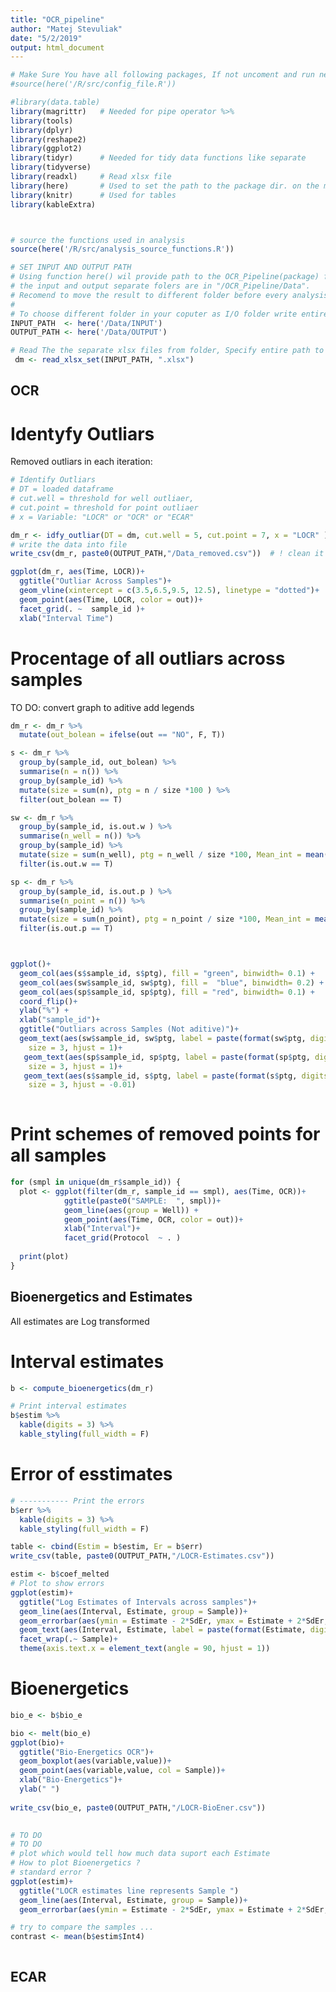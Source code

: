 ```yaml
---
title: "OCR_pipeline"
author: "Matej Stevuliak"
date: "5/2/2019"
output: html_document
---
```


```r
# Make Sure You have all following packages, If not uncoment and run next line:
#source(here('/R/src/config_file.R'))  

#library(data.table)
library(magrittr)   # Needed for pipe operator %>%  
library(tools)
library(dplyr)
library(reshape2)
library(ggplot2)
library(tidyr)      # Needed for tidy data functions like separate
library(tidyverse)
library(readxl)     # Read xlsx file
library(here)       # Used to set the path to the package dir. on the mashine 
library(knitr)      # Used for tables 
library(kableExtra)



# source the functions used in analysis
source(here('/R/src/analysis_source_functions.R'))

```


```r
# SET INPUT AND OUTPUT PATH
# Using function here() wil provide path to the OCR_Pipeline(package) folder on your computer,
# the input and output separate folers are in "/OCR_Pipeline/Data". 
# Recomend to move the result to different folder before every analysis.
#
# To choose different folder in your coputer as I/O folder write entire Path to the folder. 
INPUT_PATH  <- here('/Data/INPUT')
OUTPUT_PATH <- here('/Data/OUTPUT')
```

```r
# Read The the separate xlsx files from folder, Specify entire path to folder. 
 dm <- read_xlsx_set(INPUT_PATH, ".xlsx")  

```

## OCR 

# Identyfy Outliars 
Removed outliars in each iteration:
```r
# Identify Outliars 
# DT = loaded dataframe 
# cut.well = threshold for well outliaer, 
# cut.point = threshold for point outliaer
# x = Variable: "LOCR" or "OCR" or "ECAR"

dm_r <- idfy_outliar(DT = dm, cut.well = 5, cut.point = 7, x = "LOCR" )  # could Print arguments
# write the data into file 
write_csv(dm_r, paste0(OUTPUT_PATH,"/Data_removed.csv"))  # ! clean it 
```
```r
ggplot(dm_r, aes(Time, LOCR))+
  ggtitle("Outliar Across Samples")+
  geom_vline(xintercept = c(3.5,6.5,9.5, 12.5), linetype = "dotted")+
  geom_point(aes(Time, LOCR, color = out))+
  facet_grid(. ~  sample_id )+
  xlab("Interval Time")
```

# Procentage of  all outliars across samples 
TO DO: convert graph to aditive add legends 

```r
dm_r <- dm_r %>% 
  mutate(out_bolean = ifelse(out == "NO", F, T))

s <- dm_r %>% 
  group_by(sample_id, out_bolean) %>% 
  summarise(n = n()) %>% 
  group_by(sample_id) %>% 
  mutate(size = sum(n), ptg = n / size *100 ) %>% 
  filter(out_bolean == T)

sw <- dm_r %>% 
  group_by(sample_id, is.out.w ) %>% 
  summarise(n_well = n()) %>% 
  group_by(sample_id) %>% 
  mutate(size = sum(n_well), ptg = n_well / size *100, Mean_int = mean(ptg) ) %>% 
  filter(is.out.w == T)

sp <- dm_r %>% 
  group_by(sample_id, is.out.p ) %>% 
  summarise(n_point = n()) %>% 
  group_by(sample_id) %>% 
  mutate(size = sum(n_point), ptg = n_point / size *100, Mean_int = mean(ptg) ) %>% 
  filter(is.out.p == T)



ggplot()+
  geom_col(aes(s$sample_id, s$ptg), fill = "green", binwidth= 0.1) + 
  geom_col(aes(sw$sample_id, sw$ptg), fill =  "blue", binwidth= 0.2) + 
  geom_col(aes(sp$sample_id, sp$ptg), fill = "red", binwidth= 0.1) + 
  coord_flip()+ 
  ylab("%") +
  xlab("sample_id")+
  ggtitle("Outliars across Samples (Not aditive)")+ 
  geom_text(aes(sw$sample_id, sw$ptg, label = paste(format(sw$ptg, digits=1, nsmall=2),"%")),
    size = 3, hjust = 1)+
   geom_text(aes(sp$sample_id, sp$ptg, label = paste(format(sp$ptg, digits=1, nsmall=2),"%")),
    size = 3, hjust = 1)+
   geom_text(aes(s$sample_id, s$ptg, label = paste(format(s$ptg, digits= 1, nsmall=2),"%")),
    size = 3, hjust = -0.01)
  

```



# Print schemes of removed points for all samples 
```r
for (smpl in unique(dm_r$sample_id)) {
  plot <- ggplot(filter(dm_r, sample_id == smpl), aes(Time, OCR))+
            ggtitle(paste0("SAMPLE:  ", smpl))+
            geom_line(aes(group = Well)) +
            geom_point(aes(Time, OCR, color = out))+
            xlab("Interval")+
            facet_grid(Protocol  ~ . ) 
  
  print(plot)
}
```

## Bioenergetics and Estimates 
All estimates are Log transformed

# Interval estimates 

```r
b <- compute_bioenergetics(dm_r) 

```
```r
# Print interval estimates 
b$estim %>%
  kable(digits = 3) %>%
  kable_styling(full_width = F)
```

# Error of esstimates

```r
# ----------- Print the errors 
b$err %>%
  kable(digits = 3) %>%
  kable_styling(full_width = F)

table <- cbind(Estim = b$estim, Er = b$err)
write_csv(table, paste0(OUTPUT_PATH,"/LOCR-Estimates.csv"))

```

```r
estim <- b$coef_melted
# Plot to show errors 
ggplot(estim)+
  ggtitle("Log Estimates of Intervals across samples")+
  geom_line(aes(Interval, Estimate, group = Sample))+
  geom_errorbar(aes(ymin = Estimate - 2*SdEr, ymax = Estimate + 2*SdEr, x = Interval), width=.2, position=position_dodge(.9)) +
  geom_text(aes(Interval, Estimate, label = paste(format(Estimate, digits=1, nsmall=1))),size = 2, vjust = -1)+
  facet_wrap(.~ Sample)+
  theme(axis.text.x = element_text(angle = 90, hjust = 1))
```


# Bioenergetics
```r

bio_e <- b$bio_e

bio <- melt(bio_e)
ggplot(bio)+
  ggtitle("Bio-Energetics OCR")+
  geom_boxplot(aes(variable,value))+
  geom_point(aes(variable,value, col = Sample))+
  xlab("Bio-Energetics")+
  ylab(" ")
  
write_csv(bio_e, paste0(OUTPUT_PATH,"/LOCR-BioEner.csv"))
  

```





```r
# TO DO 
# TO DO
# plot which would tell how much data suport each Estimate
# How to plot Bioenergetics ? 
# standard error ? 
ggplot(estim)+
  ggtitle("LOCR estimates line represents Sample ")
  geom_line(aes(Interval, Estimate, group = Sample))+
  geom_errorbar(aes(ymin = Estimate - 2*SdEr, ymax = Estimate + 2*SdEr, x = Interval), width=.2, position=position_dodge(.9)) 

# try to compare the samples ... 
contrast <- mean(b$estim$Int4)



```
## ECAR  

